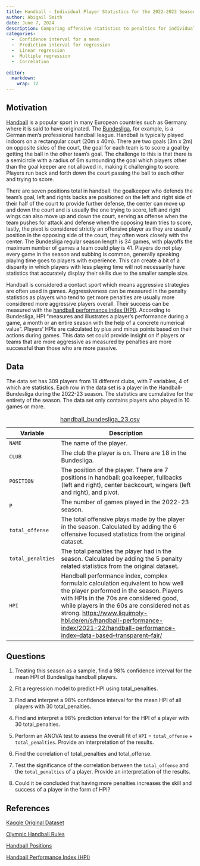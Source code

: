 ```yaml
---
title: Handball - Individual Player Statistics for the 2022-2023 Season
author: Abigail Smith
date: June 7, 2024
description: Comparing offensive statistics to penalties for individual players in the Handball-Bundesliga for the 2022-23 season.
categories:
  -  Confidence interval for a mean
  -  Prediction interval for regression
  -  Linear regression
  -  Multiple regression
  -  Correlation
  
editor: 
  markdown: 
    wrap: 72
---
```


## Motivation

[Handball](https://en.wikipedia.org/wiki/Handball){target="_blank"} is a popular sport in many European countries such as Germany
where it is said to have originated. The [Bundesliga](https://en.wikipedia.org/wiki/Bundesliga){target="_blank"}, for example, is a
German men's professional handball league. Handball is typically played
indoors on a rectangular court (20m x 40m). There are two goals (3m x
2m) on opposite sides of the court, the goal for each team is to score a
goal by getting the ball in the other team's goal. The challenge to this
is that there is a semicircle with a radius of 6m surrounding the goal
which players other than the goal keeper are not allowed in, making it
challenging to score. Players run back and forth down the court passing
the ball to each other and trying to score. 

There are seven positions total in handball: the goalkeeper who defends the team's goal, left and
rights backs are positioned on the left and right side of their half of
the court to provide further defense, the center can move up and down
the court and is usually the one trying to score, left and right wings
can also move up and down the court, serving as offense when the team
pushes for attack and defense when the opposing team tries to score,
lastly, the pivot is considered strictly an offensive player as they are
usually position in the opposing side of the court, they often work
closely with the center. The Bundesliga regular season length is 34
games, with playoffs the maximum number of games a team could play is
41. Players do not play every game in the season and subbing is common,
generally speaking playing time goes to players with experience. This can create a bit of a disparity in which players with less
playing time will not necessarily have statistics that accurately
display their skills due to the smaller sample size.

Handball is considered a contact sport which means aggressive strategies
are often used in games. Aggressiveness can be measured in the penalty
statistics as players who tend to get more penalties are usually more
considered more aggressive players overall. Their success can be
measured with the [handball performance index (HPI)](https://www.liquimoly-hbl.de/en/s/handball-performance-index/2021-22/handball-performance-index--data-based--transparent--fair/){target="_blank"}. According to Bundesliga, HPI "measures and illustrates a player's performance during a game, a month or an entire season with the help of a concrete numerical value". Players' HPIs are calculated by plus and minus points based on their actions during games. This data set could provide insight on if players or teams that are more aggressive as measured by penalties are more successful than those
who are more passive. 

## Data

The data set has 309 players from 18 different clubs, with 7 variables, 4
of which are statistics. Each row in the data set is a player in the
Handball-Bundesliga during the 2022-23 season. The statistics are
cumulative for the entirety of the season. The data set only contains players who played in 10 games or more.

| Variable          | Description                                                                                                                                                                                                                   |
|--------------------|----------------------------------------------------|
| `NAME` | The name of the player. |
| `CLUB`            | The club the player is on. There are 18 in the Bundesliga.                                                                                                                                                                    |
| `POSITION`        | The position of the player. There are 7 positions in handball: goalkeeper, fullbacks (left and right), center backcourt, wingers (left and right), and pivot.                                                                 |
| `P`               | The number of games played in the 2022-23 season.                                                                                                                                                                           |
| `total_offense`   | The total offensive plays made by the player in the season. Calculated by adding the 6 offensive focused statistics from the original dataset.                                                                                |
| `total_penalties` | The total penalties the player had in the season. Calculated by adding the 5 penalty related statistics from the original dataset.|                                                             
| `HPI`             | Handball performance index, complex formulaic calculation equivalent to how well the player performed in the season. Players with HPIs in the 70s are considered good, while players in the 60s are considered not as strong. [https://www.liquimoly-hbl.de/en/s/handball-performance-index/2021-22/handball-performance-index--data-based--transparent--fair/](https://www.liquimoly-hbl.de/en/s/handball-performance-index/2021-22/handball-performance-index--data-based--transparent--fair/){target="_blank"}|

: [handball_bundesliga_23.csv](../data/handball_bundesliga_23.csv){target="_blank"}

## Questions

1.  Treating this season as a sample, find a 98% confidence interval for the mean HPI of Bundesliga handball players. 

2.  Fit a regression model to predict HPI using total_penalties. 

3.  Find and interpret a 98% confidence interval for the mean HPI
    of all players with 30 total_penalties. 

4.  Find and interpret a 98% prediction interval for the HPI of a
    player with 30 total_penalties. 

5.  Perform an ANOVA test to assess the overall fit of `HPI` =
    `total_offense` + `total_penalties`. Provide an interpretation of
    the results. 
    
6.  Find the correlation of total_penalties and total_offense. 

7.  Test the significance of the correlation between the `total_offense`
    and the `total_penalties` of a player. Provide an interpretation of
    the results.

8.  Could it be concluded that having more penalties increases the skill
    and success of a player in the form of HPI?

## References

[Kaggle Original
Dataset](https://www.kaggle.com/datasets/nemanjagojkovic/handball-bundesliga-stats-202223){target="_blank"}

[Olympic Handball
Rules](https://olympics.com/en/news/handball-game-rules-regulations-how-to-play){target="_blank"}

[Handball
Positions](https://www.theukrules.co.uk/rules/sport/handball/player-positions/#google_vignette){target="_blank"}

[Handball Performance Index (HPI)](https://www.liquimoly-hbl.de/en/s/handball-performance-index/2021-22/handball-performance-index--data-based--transparent--fair/){target="_blank"}
